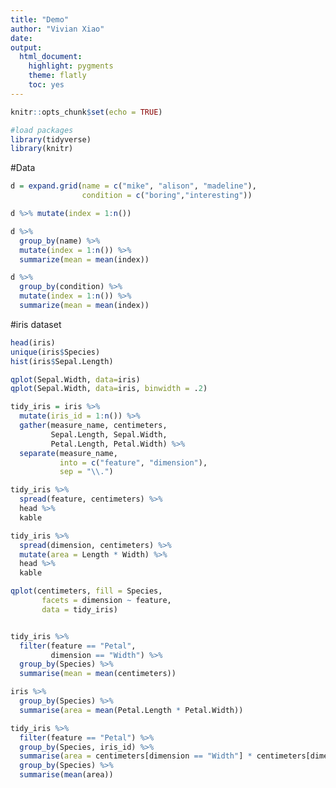 ```yaml
---
title: "Demo"
author: "Vivian Xiao"
date: 
output: 
  html_document:
    highlight: pygments
    theme: flatly
    toc: yes
---
```


```r
knitr::opts_chunk$set(echo = TRUE)
```

```r
#load packages
library(tidyverse)
library(knitr)
```

#Data
```r
d = expand.grid(name = c("mike", "alison", "madeline"),
                condition = c("boring","interesting"))

d %>% mutate(index = 1:n())

d %>% 
  group_by(name) %>%
  mutate(index = 1:n()) %>%
  summarize(mean = mean(index))

d %>%
  group_by(condition) %>%
  mutate(index = 1:n()) %>%
  summarize(mean = mean(index))
```


#iris dataset
```r
head(iris)
unique(iris$Species)
hist(iris$Sepal.Length)

qplot(Sepal.Width, data=iris)
qplot(Sepal.Width, data=iris, binwidth = .2)

tidy_iris = iris %>%
  mutate(iris_id = 1:n()) %>%
  gather(measure_name, centimeters,
         Sepal.Length, Sepal.Width,
         Petal.Length, Petal.Width) %>%
  separate(measure_name,
           into = c("feature", "dimension"),
           sep = "\\.")

tidy_iris %>% 
  spread(feature, centimeters) %>%
  head %>%
  kable

tidy_iris %>%
  spread(dimension, centimeters) %>%
  mutate(area = Length * Width) %>%
  head %>%
  kable

qplot(centimeters, fill = Species,
       facets = dimension ~ feature,
       data = tidy_iris)


tidy_iris %>%
  filter(feature == "Petal",
         dimension == "Width") %>%
  group_by(Species) %>%
  summarise(mean = mean(centimeters))

iris %>%
  group_by(Species) %>%
  summarise(area = mean(Petal.Length * Petal.Width))

tidy_iris %>%
  filter(feature == "Petal") %>%
  group_by(Species, iris_id) %>%
  summarise(area = centimeters[dimension == "Width"] * centimeters[dimension == "Length"]) %>%
  group_by(Species) %>%
  summarise(mean(area))
```

